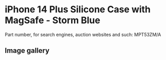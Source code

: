 # iPhone 14 Plus Silicone Case with MagSafe - Storm Blue

Part number, for search engines, auction websites and such: MPT53ZM/A

## Image gallery

<div style={{ width: "768px" }}>
  <GalleryComponent
    images={[
      {
        original: "/everysource/MPT53",
        thumbnail: "/everypreview/MPT53",
      },
      {
        original: "/everysource/MPT53_AV1",
        thumbnail: "/everypreview/MPT53_AV1",
      },
      {
        original: "/everysource/MPT53_AV2",
        thumbnail: "/everypreview/MPT53_AV2",
      },
      {
        original: "/everysource/MPT53_AV3",
        thumbnail: "/everypreview/MPT53_AV3",
      },
      {
        original: "/everysource/MPT53_AV4",
        thumbnail: "/everypreview/MPT53_AV4",
      },
      {
        original: "/everysource/MPT53_AV5",
        thumbnail: "/everypreview/MPT53_AV5",
      }
    ]}
  />
</div>